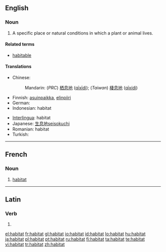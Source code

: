 {{also|habitât}}
==English==

===Noun===
{{en-noun}}

# {{biology}} A specific place or natural conditions in which a plant or animal lives.

====Related terms====
* [[habitable]]

====Translations====
{{trans-top|natural conditions in which a plant or animal lives}}
* Chinese:
*: Mandarin: (''PRC'') [[栖息地]] ([[qīxīdì]]); (''Taiwan'') [[棲息地]]  ([[qīxídì]])
* Finnish: [[asuinpaikka]], [[elinpiiri]]
* German: {{t|de|Habitat|n}}
* Indonesian: habitat
{{trans-mid}}
* [[Interlingua]]: habitat
* Japanese: [[生息地]][[seisokuchi]]
* Romanian: habitat
* Turkish: {{t|tr|habitat}}
{{trans-bottom}}

----

==French==

===Noun===
{{fr-noun|m}}

# [[habitat]]

----

==Latin==

===Verb===
{{la-verb-form|habitat}}

# {{conjugation of|[[habito#Latin|habitō]]||3|s|pres|act|ind}}

[[el:habitat]]
[[fr:habitat]]
[[gl:habitat]]
[[io:habitat]]
[[id:habitat]]
[[lo:habitat]]
[[hu:habitat]]
[[ja:habitat]]
[[pl:habitat]]
[[pt:habitat]]
[[ru:habitat]]
[[fi:habitat]]
[[ta:habitat]]
[[te:habitat]]
[[vi:habitat]]
[[tr:habitat]]
[[zh:habitat]]